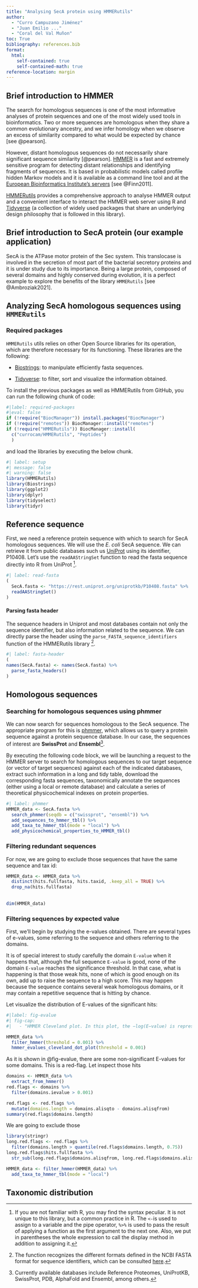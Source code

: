 ```yaml
---
title: "Analysing SecA protein using HMMERutils"
author: 
  - "Curro Campuzano Jiménez" 
  - "Juan Emilio ..."
  - "Coral del Val Muñon"
toc: True
bibliography: references.bib
format:
  html:
    self-contained: true
    self-contained-math: true
reference-location: margin
---
```


## Brief introduction to HMMER

The search for homologous sequences is one of the most informative analyses of protein sequences and one of the most widely used tools in bioinformatics. Two or more sequences are homologous when they share a common evolutionary ancestry, and we infer homology when we observe an excess of similarity compared to what would be expected by chance [see @pearson].

However, distant homologous sequences do not necessarily share significant sequence similarity [@pearson]. [HMMER](http://hmmer.org/) is a fast and extremely sensitive program for detecting distant relationships and identifying fragments of sequences. It is based in probabilistic models called profile hidden Markov models and it is available as a command line tool and at the [European Bioinformatics Institute's servers](https://www.ebi.ac.uk/Tools/hmmer/) [see @Finn2011].

[HMMERutils](https://currocam.github.io/HMMERutils/) provides a comprehensive approach to analyse HMMER output and a convenient interface to interact the HMMER web server using R and [Tidyverse](https://www.tidyverse.org/) (a collection of widely used packages that share an underlying design philosophy that is followed in this library).

## Brief introduction to SecA protein (our example application)

SecA is the ATPase motor protein of the Sec system. This translocase is involved in the secretion of most part of the bacterial secretory proteins and it is under study due to its importance. Being a large protein, composed of several domains and highly conserved during evolution, it is a perfect example to explore the benefits of the library `HMMERutils` [see @Ambroziak2021].

## Analyzing SecA homologous sequences using `HMMERutils`

### Required packages

`HMMERutils` utils relies on other Open Source libraries for its operation, which are therefore necessary for its functioning. These libraries are the following:

-   [Biostrings](https://bioconductor.org/packages/release/bioc/html/Biostrings.html): to manipulate efficiently fasta sequences.

-   [Tidyverse](https://www.tidyverse.org/): to filter, sort and visualize the information obtained.

To install the previous packages as well as HMMERutils from GitHub, you can run the following chunk of code:

```r
#|label: required-packages
#|eval: false
if (!require("BiocManager")) install.packages("BiocManager")
if (!require("remotes")) BiocManager::install("remotes")
if (!require("HMMERutils")) BiocManager::install(
  c("currocam/HMMERutils", "Peptides")
  )

```

and load the libraries by executing the below chunk.

```r
#| label: setup
#| message: false
#| warning: false
library(HMMERutils)
library(Biostrings)
library(ggplot2)
library(dplyr)
library(tidyselect)
library(tidyr)

```

## Reference sequence

First, we need a reference protein sequence with which to search for SecA homologous sequences. We will use the *E. coli* SecA sequence. We can retrieve it from public databases such us [UniProt](https://www.uniprot.org/uniprotkb/P10408/entry) using its identifier, P10408. Let's use the `readAAStringSet` function to read the fasta sequence directly into R from UniProt [^1].

[^1]: If you are not familiar with R, you may find the syntax peculiar. It is not unique to this library, but a common practice in R. The `<-`is used to assign to a variable and the pipe operator, `%>%` is used to pass the result of applying a function as the first argument to the next one. Also, we put in parentheses the whole expression to call the display method in addition to assigning it.

```r
#| label: read-fasta 
(
  SecA.fasta <- "https://rest.uniprot.org/uniprotkb/P10408.fasta" %>%
  readAAStringSet()
)
```

#### Parsing fasta header

The sequence headers in Uniprot and most databases contain not only the sequence identifier, but also information related to the sequence. We can directly parse the header using the `parse_FASTA_sequence_identifiers` function of the HMMERutils library [^2].

[^2]: The function recognizes the different formats defined in the NCBI FASTA format for sequence identifiers, which can be consulted [here](https://ncbi.github.io/cxx-toolkit/pages/ch_demo#ch_demo.id1_fetch.html_ref_fasta).

```r
#| label: fasta-header
(
names(SecA.fasta) <- names(SecA.fasta) %>%
  parse_fasta_headers()
)
```

## Homologous sequences

### Searching for homologous sequences using phmmer

We can now search for sequences homologous to the SecA sequence. The appropriate program for this is [phmmer](https://www.ebi.ac.uk/Tools/hmmer/search/phmmer), which allows us to query a protein sequence against a protein sequence database. In our case, the sequences of interest are **SwissProt** and **Ensembl**[^3].

[^3]: Currently available databases include Reference Proteomes, UniProtKB, SwissProt, PDB, AlphaFold and Ensembl, among others.

By executing the following code block, we will be launching a request to the HMMER server to search for homologous sequences to our target sequence (or vector of target sequences) against each of the indicated databases, extract such information in a long and tidy table, download the corresponding fasta sequences, taxonomically annotate the sequences (either using a local or remote database) and calculate a series of theoretical physicochemical indexes on protein properties.

```r
#| label: phmmer
HMMER_data <- SecA.fasta %>%
  search_phmmer(seqdb = c("swissprot", "ensembl")) %>%
  add_sequences_to_hmmer_tbl() %>%
  add_taxa_to_hmmer_tbl(mode = "local") %>%
  add_physicochemical_properties_to_HMMER_tbl()
```

### Filtering redundant sequences

For now, we are going to exclude those sequences that have the same sequence and tax id:

```r
HMMER_data <- HMMER_data %>%
  distinct(hits.fullfasta, hits.taxid, .keep_all = TRUE) %>%
  drop_na(hits.fullfasta)
  
  
dim(HMMER_data)
```

### Filtering sequences by expected value

First, we'll begin by studying the e-values obtained. There are several types of e-values, some referring to the sequence and others referring to the domains.

It is of special interest to study carefully the domain `E-value` when it happens that, although the full sequence `E-value` is good, none of the domain `E-value` reaches the significance threshold. In that case, what is happening is that those weak hits, none of which is good enough on its own, add up to raise the sequence to a high score. This may happen because the sequence contains several weak homologous domains, or it may contain a repetitive sequence that is hitting by chance.

Let visualize the distribution of E-values of the significant hits:

```r
#|label: fig-evalue
#| fig-cap: 
#|   - "HMMER Cleveland plot. In this plot, the −log(E−value) is represented on the x axis, and on the y axis each of the identified sequences is represented one at a time. The green dots represent the E-values of the full sequence and the red dots the E-values of each of the domains."

HMMER_data %>%
  filter_hmmer(threshold = 0.001) %>%
  hmmer_evalues_cleveland_dot_plot(threshold = 0.001)
```

As it is shown in @fig-evalue, there are some non-significant E-values for some domains. This is a red-flag. Let inspect those hits

```r
domains <- HMMER_data %>%
  extract_from_hmmer()
red.flags <- domains %>%
  filter(domains.ievalue > 0.001)
```

```r
red.flags <- red.flags %>%
  mutate(domains.length = domains.alisqto - domains.alisqfrom)
summary(red.flags$domains.length)
```

We are going to exclude those

```r
library(stringr)
long.red.flags <- red.flags %>%
  filter(domains.length > quantile(red.flags$domains.length, 0.75))
long.red.flags$hits.fullfasta %>%
  str_sub(long.red.flags$domains.alisqfrom, long.red.flags$domains.alisqto)

```

```r
HMMER_data <- filter_hmmer(HMMER_data) %>%
  add_taxa_to_hmmer_tbl(mode = "local")


```

## Taxonomic distribution

